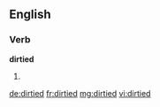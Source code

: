 ==English==

===Verb===
'''dirtied'''

# {{past of|dirty}}

[[de:dirtied]]
[[fr:dirtied]]
[[mg:dirtied]]
[[vi:dirtied]]